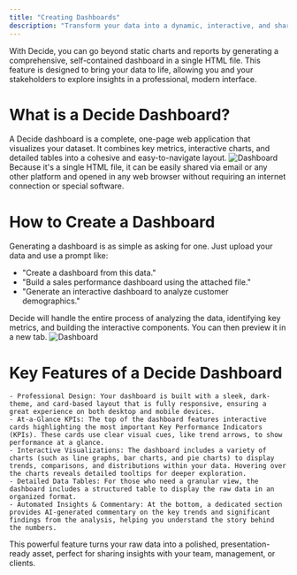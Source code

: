 ```yaml
---
title: "Creating Dashboards"
description: "Transform your data into a dynamic, interactive, and shareable experience."
---
```


With Decide, you can go beyond static charts and reports by generating a comprehensive, self-contained dashboard in a single HTML file. This feature is designed to bring your data to life, allowing you and your stakeholders to explore insights in a professional, modern interface.

# What is a Decide Dashboard?
A Decide dashboard is a complete, one-page web application that visualizes your dataset. It combines key metrics, interactive charts, and detailed tables into a cohesive and easy-to-navigate layout. 
![Dashboard](images/dashboard.png)
Because it's a single HTML file, it can be easily shared via email or any other platform and opened in any web browser without requiring an internet connection or special software.

# How to Create a Dashboard
Generating a dashboard is as simple as asking for one. Just upload your data and use a prompt like:

- "Create a dashboard from this data."
- "Build a sales performance dashboard using the attached file."
- "Generate an interactive dashboard to analyze customer demographics."

Decide will handle the entire process of analyzing the data, identifying key metrics, and building the interactive components. You can then preview it in a new tab.
![Dashboard](images/dashboard1.png)

# Key Features of a Decide Dashboard
    - Professional Design: Your dashboard is built with a sleek, dark-theme, and card-based layout that is fully responsive, ensuring a great experience on both desktop and mobile devices.
    - At-a-Glance KPIs: The top of the dashboard features interactive cards highlighting the most important Key Performance Indicators (KPIs). These cards use clear visual cues, like trend arrows, to show performance at a glance.
    - Interactive Visualizations: The dashboard includes a variety of charts (such as line graphs, bar charts, and pie charts) to display trends, comparisons, and distributions within your data. Hovering over the charts reveals detailed tooltips for deeper exploration.
    - Detailed Data Tables: For those who need a granular view, the dashboard includes a structured table to display the raw data in an organized format.
    - Automated Insights & Commentary: At the bottom, a dedicated section provides AI-generated commentary on the key trends and significant findings from the analysis, helping you understand the story behind the numbers.

This powerful feature turns your raw data into a polished, presentation-ready asset, perfect for sharing insights with your team, management, or clients.